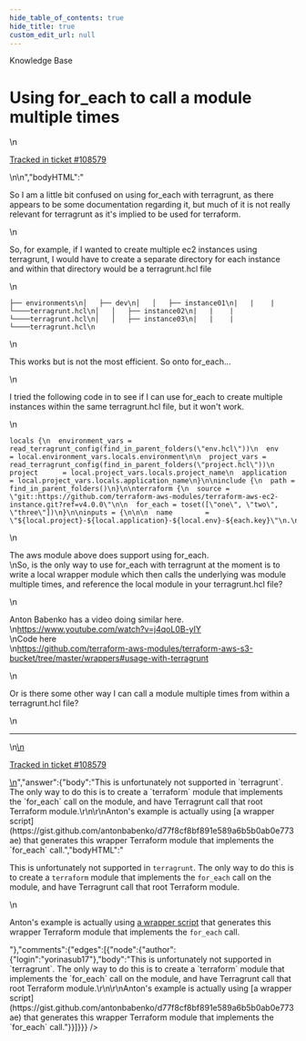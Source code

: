 ```yaml
---
hide_table_of_contents: true
hide_title: true
custom_edit_url: null
---
```



<CenterLayout>
<span class="title">Knowledge Base</span>
<h1>Using for_each to call a module multiple times</h1>
<GitHub json={{"id":"D_kwDOF8slf84APhCc","number":413,"author":{"login":"ulankford"},"title":"Using for_each to call a module multiple times","body":"\nSo I am a little bit confused on using for_each with terragrunt, as there appears to be some documentation regarding it, but much of it is not really relevant for terragrunt as it's implied to be used for terraform.\r\n\r\nSo, for example, if I wanted to create multiple ec2 instances using terragrunt, I would have to create a separate directory for each instance and within that directory would be a terragrunt.hcl file\r\n\r\n```\r\n├── environments\r\n│   ├── dev\r\n│   │   ├── instance01\r\n|   |    |  └────terragrunt.hcl\r\n│   │   ├── instance02\r\n|   |    | └────terragrunt.hcl\r\n│   │   ├── instance03\r\n|   |    | └────terragrunt.hcl\r\n```\r\n\r\n\r\nThis works but is not the most efficient. So onto for_each...\r\n\r\nI tried the following code in to see if I can use for_each to create multiple instances within the same terragrunt.hcl file, but it won't work.\r\n\r\n\r\n```\r\nlocals {\r\n  environment_vars = read_terragrunt_config(find_in_parent_folders(\"env.hcl\"))\r\n  env              = local.environment_vars.locals.environment\r\n\r\n  project_vars = read_terragrunt_config(find_in_parent_folders(\"project.hcl\"))\r\n  project      = local.project_vars.locals.project_name\r\n  application  = local.project_vars.locals.application_name\r\n}\r\n\r\ninclude {\r\n  path = find_in_parent_folders()\r\n}\r\n\r\nterraform {\r\n  source = \"git::https://github.com/terraform-aws-modules/terraform-aws-ec2-instance.git?ref=v4.0.0\"\r\n\r\n  for_each = toset([\"one\", \"two\", \"three\"])\r\n}\r\n\r\ninputs = {\r\n\r\n\r\n  name        = \"${local.project}-${local.application}-${local.env}-${each.key}\"\r\n.\r\n.\r\n.\r\n```\r\n\r\n\r\nThe aws module above does support using for_each.\r\nSo, is the only way to use for_each with terragrunt at the moment is to write a local wrapper module which then calls the underlying was module multiple times, and reference the local module in your terragrunt.hcl file?\r\n\r\nAnton Babenko has a video doing similar here.\r\nhttps://www.youtube.com/watch?v=j4qoL0B-yIY\r\nCode here\r\nhttps://github.com/terraform-aws-modules/terraform-aws-s3-bucket/tree/master/wrappers#usage-with-terragrunt\r\n\r\nOr is there some other way I can call a module multiple times from within a terragrunt.hcl file?\n\n---\n\n<ins datetime=\"2022-05-11T18:08:59Z\">\n  <p><a href=\"https://support.gruntwork.io/hc/requests/108579\">Tracked in ticket #108579</a></p>\n</ins>\n","bodyHTML":"<p dir=\"auto\">So I am a little bit confused on using for_each with terragrunt, as there appears to be some documentation regarding it, but much of it is not really relevant for terragrunt as it's implied to be used for terraform.</p>\n<p dir=\"auto\">So, for example, if I wanted to create multiple ec2 instances using terragrunt, I would have to create a separate directory for each instance and within that directory would be a terragrunt.hcl file</p>\n<div class=\"snippet-clipboard-content notranslate position-relative overflow-auto\" data-snippet-clipboard-copy-content=\"├── environments\n│   ├── dev\n│   │   ├── instance01\n|   |    |  └────terragrunt.hcl\n│   │   ├── instance02\n|   |    | └────terragrunt.hcl\n│   │   ├── instance03\n|   |    | └────terragrunt.hcl\"><pre class=\"notranslate\"><code>├── environments\n│   ├── dev\n│   │   ├── instance01\n|   |    |  └────terragrunt.hcl\n│   │   ├── instance02\n|   |    | └────terragrunt.hcl\n│   │   ├── instance03\n|   |    | └────terragrunt.hcl\n</code></pre></div>\n<p dir=\"auto\">This works but is not the most efficient. So onto for_each...</p>\n<p dir=\"auto\">I tried the following code in to see if I can use for_each to create multiple instances within the same terragrunt.hcl file, but it won't work.</p>\n<div class=\"snippet-clipboard-content notranslate position-relative overflow-auto\" data-snippet-clipboard-copy-content=\"locals {\n  environment_vars = read_terragrunt_config(find_in_parent_folders(&quot;env.hcl&quot;))\n  env              = local.environment_vars.locals.environment\n\n  project_vars = read_terragrunt_config(find_in_parent_folders(&quot;project.hcl&quot;))\n  project      = local.project_vars.locals.project_name\n  application  = local.project_vars.locals.application_name\n}\n\ninclude {\n  path = find_in_parent_folders()\n}\n\nterraform {\n  source = &quot;git::https://github.com/terraform-aws-modules/terraform-aws-ec2-instance.git?ref=v4.0.0&quot;\n\n  for_each = toset([&quot;one&quot;, &quot;two&quot;, &quot;three&quot;])\n}\n\ninputs = {\n\n\n  name        = &quot;${local.project}-${local.application}-${local.env}-${each.key}&quot;\n.\n.\n.\"><pre class=\"notranslate\"><code>locals {\n  environment_vars = read_terragrunt_config(find_in_parent_folders(\"env.hcl\"))\n  env              = local.environment_vars.locals.environment\n\n  project_vars = read_terragrunt_config(find_in_parent_folders(\"project.hcl\"))\n  project      = local.project_vars.locals.project_name\n  application  = local.project_vars.locals.application_name\n}\n\ninclude {\n  path = find_in_parent_folders()\n}\n\nterraform {\n  source = \"git::https://github.com/terraform-aws-modules/terraform-aws-ec2-instance.git?ref=v4.0.0\"\n\n  for_each = toset([\"one\", \"two\", \"three\"])\n}\n\ninputs = {\n\n\n  name        = \"${local.project}-${local.application}-${local.env}-${each.key}\"\n.\n.\n.\n</code></pre></div>\n<p dir=\"auto\">The aws module above does support using for_each.<br>\nSo, is the only way to use for_each with terragrunt at the moment is to write a local wrapper module which then calls the underlying was module multiple times, and reference the local module in your terragrunt.hcl file?</p>\n<p dir=\"auto\">Anton Babenko has a video doing similar here.<br>\n<a href=\"https://www.youtube.com/watch?v=j4qoL0B-yIY\" rel=\"nofollow\">https://www.youtube.com/watch?v=j4qoL0B-yIY</a><br>\nCode here<br>\n<a href=\"https://github.com/terraform-aws-modules/terraform-aws-s3-bucket/tree/master/wrappers#usage-with-terragrunt\">https://github.com/terraform-aws-modules/terraform-aws-s3-bucket/tree/master/wrappers#usage-with-terragrunt</a></p>\n<p dir=\"auto\">Or is there some other way I can call a module multiple times from within a terragrunt.hcl file?</p>\n<hr>\n<ins datetime=\"2022-05-11T18:08:59Z\">\n  <p dir=\"auto\"><a href=\"https://support.gruntwork.io/hc/requests/108579\" rel=\"nofollow\">Tracked in ticket #108579</a></p>\n</ins>","answer":{"body":"This is unfortunately not supported in `terragrunt`. The only way to do this is to create a `terraform` module that implements the `for_each` call on the module, and have Terragrunt call that root Terraform module.\r\n\r\nAnton's example is actually using [a wrapper script](https://gist.github.com/antonbabenko/d77f8cf8bf891e589a6b5b0ab0e773ae) that generates this wrapper Terraform module that implements the `for_each` call.","bodyHTML":"<p dir=\"auto\">This is unfortunately not supported in <code class=\"notranslate\">terragrunt</code>. The only way to do this is to create a <code class=\"notranslate\">terraform</code> module that implements the <code class=\"notranslate\">for_each</code> call on the module, and have Terragrunt call that root Terraform module.</p>\n<p dir=\"auto\">Anton's example is actually using <a href=\"https://gist.github.com/antonbabenko/d77f8cf8bf891e589a6b5b0ab0e773ae\">a wrapper script</a> that generates this wrapper Terraform module that implements the <code class=\"notranslate\">for_each</code> call.</p>"},"comments":{"edges":[{"node":{"author":{"login":"yorinasub17"},"body":"This is unfortunately not supported in `terragrunt`. The only way to do this is to create a `terraform` module that implements the `for_each` call on the module, and have Terragrunt call that root Terraform module.\r\n\r\nAnton's example is actually using [a wrapper script](https://gist.github.com/antonbabenko/d77f8cf8bf891e589a6b5b0ab0e773ae) that generates this wrapper Terraform module that implements the `for_each` call."}}]}}} />

</CenterLayout>
  

<!-- ##DOCS-SOURCER-START
{
  "sourcePlugin": "github-discussions",
  "hash": "98a91e219677730ea2b5c9f2df82602a"
}
##DOCS-SOURCER-END -->
